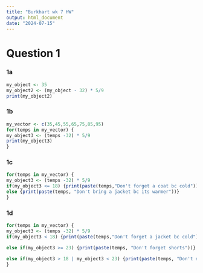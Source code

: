 ---
title: "Burkhart wk 7 HW"
output: html_document
date: "2024-07-15"
---

# Question 1# 

### 1a###
``` {r, 1a}
my_object <- 35 
my_object2 <- (my_object - 32) * 5/9
print(my_object2)
```

### 1b###
``` {r, 1b}
my_vector <- c(35,45,55,65,75,85,95)
for(temps in my_vector) {
my_object3 <- (temps -32) * 5/9
print(my_object3)
}
```

### 1c###
``` {r, 1c}
for(temps in my_vector) {
my_object3 <- (temps -32) * 5/9 
if(my_object3 <= 18) {print(paste(temps,"Don't forget a coat bc cold"))}
else {print(paste(temps, "Don't bring a jacket bc its warmer"))}
}
```

### 1d###
``` {r, 1d}
for(temps in my_vector) {
my_object3 <- (temps -32) * 5/9 
if(my_object3 < 18) {print(paste(temps,"Don't forget a jacket bc cold"))}

else if(my_object3 >= 23) {print(paste(temps, "Don't forget shorts"))}

else if(my_object3 > 18 | my_object3 < 23) {print(paste(temps, "Don't need shorts or the jacket"))}
}
```
